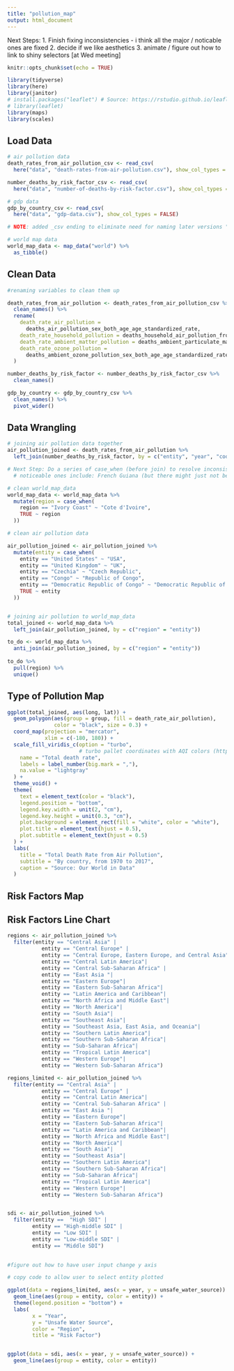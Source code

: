 ```yaml
---
title: "pollution_map"
output: html_document
---
```


Next Steps: 
1. Finish fixing inconsistencies - i think all the major / noticable ones are fixed
2. decide if we like aesthetics 
3. animate / figure out how to link to shiny selectors [at Wed meeting]

```r
knitr::opts_chunk$set(echo = TRUE)

library(tidyverse)
library(here)
library(janitor)
# install.packages("leaflet") # Source: https://rstudio.github.io/leaflet/
# library(leaflet)
library(maps)
library(scales)
```

## Load Data 

```r
# air pollution data
death_rates_from_air_pollution_csv <- read_csv(
  here("data", "death-rates-from-air-pollution.csv"), show_col_types = FALSE)

number_deaths_by_risk_factor_csv <- read_csv(
  here("data", "number-of-deaths-by-risk-factor.csv"), show_col_types = FALSE)

# gdp data
gdp_by_country_csv <- read_csv(
  here("data", "gdp-data.csv"), show_col_types = FALSE)

# NOTE: added _csv ending to eliminate need for naming later versions "clean"

# world map data
world_map_data <- map_data("world") %>% 
  as_tibble()
```

## Clean Data 

```r

#renaming variables to clean them up 

death_rates_from_air_pollution <- death_rates_from_air_pollution_csv %>%
  clean_names() %>%
  rename(
    death_rate_air_pollution =
      deaths_air_pollution_sex_both_age_age_standardized_rate,
    death_rate_household_pollution = deaths_household_air_pollution_from_solid_fuels_sex_both_age_age_standardized_rate,
    death_rate_ambient_matter_pollution = deaths_ambient_particulate_matter_pollution_sex_both_age_age_standardized_rate,
    death_rate_ozone_pollution =
      deaths_ambient_ozone_pollution_sex_both_age_age_standardized_rate
  )

number_deaths_by_risk_factor <- number_deaths_by_risk_factor_csv %>%
  clean_names()

gdp_by_country <- gdp_by_country_csv %>%
  clean_names() %>%
  pivot_wider()
```

## Data Wrangling 

```r
# joining air pollution data together
air_pollution_joined <- death_rates_from_air_pollution %>% 
  left_join(number_deaths_by_risk_factor, by = c("entity", "year", "code"))

# Next Step: Do a series of case_when (before join) to resolve inconsistencies 
  # noticeable ones include: French Guiana (but there might just not be data on this)

# clean world_map_data 
world_map_data <- world_map_data %>% 
  mutate(region = case_when(
    region == "Ivory Coast" ~ "Cote d'Ivoire", 
    TRUE ~ region
  ))

# clean air pollution data

air_pollution_joined <- air_pollution_joined %>% 
  mutate(entity = case_when(
    entity == "United States" ~ "USA", 
    entity == "United Kingdom" ~ "UK",
    entity == "Czechia" ~ "Czech Republic",
    entity == "Congo" ~ "Republic of Congo",
    entity == "Democratic Republic of Congo" ~ "Democratic Republic of the Congo",
    TRUE ~ entity
  ))


# joining air pollution to world_map_data
total_joined <- world_map_data %>% 
  left_join(air_pollution_joined, by = c("region" = "entity"))

to_do <- world_map_data %>% 
  anti_join(air_pollution_joined, by = c("region" = "entity"))
  
to_do %>% 
  pull(region) %>% 
  unique()

```

## Type of Pollution Map 

```r
ggplot(total_joined, aes(long, lat)) + 
  geom_polygon(aes(group = group, fill = death_rate_air_pollution), 
               color = "black", size = 0.3) + 
  coord_map(projection = "mercator", 
            xlim = c(-180, 180)) + 
  scale_fill_viridis_c(option = "turbo", 
                       # turbo pallet coordinates with AQI colors (https://webcam.srs.fs.fed.us/test/AQI.shtml)
    name = "Total death rate",
    labels = label_number(big.mark = ","),
    na.value = "lightgray" 
  ) +
  theme_void() +  
  theme(
    text = element_text(color = "black"),
    legend.position = "bottom",
    legend.key.width = unit(2, "cm"),
    legend.key.height = unit(0.3, "cm"),
    plot.background = element_rect(fill = "white", color = "white"),
    plot.title = element_text(hjust = 0.5),
    plot.subtitle = element_text(hjust = 0.5)
  ) +
  labs(
    title = "Total Death Rate from Air Pollution",
    subtitle = "By country, from 1970 to 2017",
    caption = "Source: Our World in Data"
  )

```

## Risk Factors Map 

## Risk Factors Line Chart 

```r
regions <- air_pollution_joined %>% 
  filter(entity == "Central Asia" | 
           entity == "Central Europe" | 
           entity == "Central Europe, Eastern Europe, and Central Asia" | 
           entity == "Central Latin America"| 
           entity == "Central Sub-Saharan Africa" | 
           entity == "East Asia "| 
           entity == "Eastern Europe"| 
           entity == "Eastern Sub-Saharan Africa"| 
           entity == "Latin America and Caribbean"| 
           entity == "North Africa and Middle East"| 
           entity == "North America"| 
           entity == "South Asia"| 
           entity == "Southeast Asia"| 
           entity == "Southeast Asia, East Asia, and Oceania"| 
           entity == "Southern Latin America"| 
           entity == "Southern Sub-Saharan Africa"| 
           entity == "Sub-Saharan Africa"| 
           entity == "Tropical Latin America"| 
           entity == "Western Europe"| 
           entity == "Western Sub-Saharan Africa") 

regions_limited <- air_pollution_joined %>% 
  filter(entity == "Central Asia" | 
           entity == "Central Europe" | 
           entity == "Central Latin America"| 
           entity == "Central Sub-Saharan Africa" | 
           entity == "East Asia "| 
           entity == "Eastern Europe"| 
           entity == "Eastern Sub-Saharan Africa"| 
           entity == "Latin America and Caribbean"| 
           entity == "North Africa and Middle East"| 
           entity == "North America"| 
           entity == "South Asia"| 
           entity == "Southeast Asia"| 
           entity == "Southern Latin America"| 
           entity == "Southern Sub-Saharan Africa"| 
           entity == "Sub-Saharan Africa"| 
           entity == "Tropical Latin America"| 
           entity == "Western Europe"| 
           entity == "Western Sub-Saharan Africa") 


sdi <- air_pollution_joined %>% 
  filter(entity ==  "High SDI" | 
        entity == "High-middle SDI" | 
        entity == "Low SDI" | 
        entity == "Low-middle SDI" |
        entity == "Middle SDI") 
    
```



```r

#figure out how to have user input change y axis 

# copy code to allow user to select entity plotted 

ggplot(data = regions_limited, aes(x = year, y = unsafe_water_source)) + 
  geom_line(aes(group = entity, color = entity)) + 
  theme(legend.position = "bottom") + 
  labs(
        x = "Year",
        y = "Unsafe Water Source",
        color = "Region",
        title = "Risk Factor")


ggplot(data = sdi, aes(x = year, y = unsafe_water_source)) + 
  geom_line(aes(group = entity, color = entity))

```


